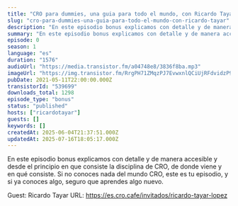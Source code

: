 ```yaml
---
title: "CRO para dummies, una guia para todo el mundo, con Ricardo Tayar"
slug: "cro-para-dummies-una-guia-para-todo-el-mundo-con-ricardo-tayar"
description: "En este episodio bonus explicamos con detalle y de manera accesible y desde el principio en que consiste la disciplina de CRO, de donde viene y en qué consiste. Si no conoces nada del mundo CRO, este es tu episodio, y si ya conoces algo, seguro que aprendes algo nuevo.\n\nGuest: Ricardo Tayar\nURL: https://es.cro.cafe/invitados/ricardo-tayar-lopez"
summary: "En este episodio bonus explicamos con detalle y de manera accesible y desde el principio en que consiste la disciplina de CRO, de donde viene y en qué consiste. Si no conoces nada del mundo CRO, este es tu episodio, y si ya conoces algo, seguro que aprendes algo nuevo."
episode: 0
season: 1
language: "es"
duration: "1576"
audioUrl: "https://media.transistor.fm/a04748e8/3836f8ba.mp3"
imageUrl: "https://img.transistor.fm/RrgPH71ZMqzPJ7EvwxnlQCiUjRFdvidzP9iIL58-2T4/rs:fill:3000:3000:1/q:60/aHR0cHM6Ly9pbWct/dXBsb2FkLXByb2R1/Y3Rpb24udHJhbnNp/c3Rvci5mbS9mMWY2/ZjM3OGJjNThlZWU2/MDFkYmJmZGRlN2Iz/MTdmMC5qcGc.webp"
pubDate: 2021-05-11T22:00:00.000Z
transistorId: "539699"
downloads_total: 1298
episode_type: "bonus"
status: "published"
hosts: ["ricardotayar"]
guests: []
keywords: []
createdAt: 2025-06-04T21:37:51.000Z
updatedAt: 2025-07-16T18:05:17.000Z
---
```


En este episodio bonus explicamos con detalle y de manera accesible y desde el principio en que consiste la disciplina de CRO, de donde viene y en qué consiste. Si no conoces nada del mundo CRO, este es tu episodio, y si ya conoces algo, seguro que aprendes algo nuevo.

Guest: Ricardo Tayar
URL: https://es.cro.cafe/invitados/ricardo-tayar-lopez
